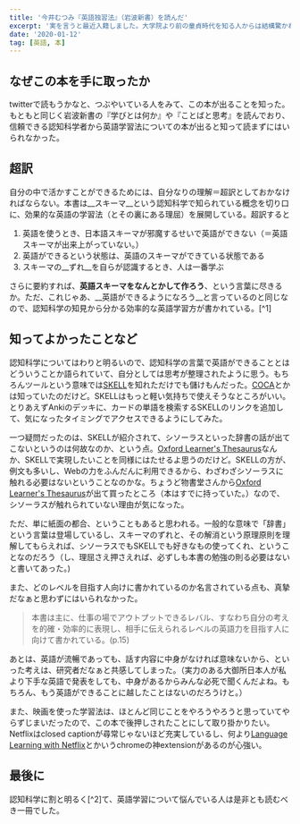 ```yaml
---
title: '今井むつみ『英語独習法』（岩波新書）を読んだ'
excerpt: '実を言うと最近入籍しました。大学院より前の童貞時代を知る人からは結構驚かれているわけで、若い頃の知り合いであればあるほど強い反応をいただきます。いったい中学生とか高校生のときとか、どんな人間だったのやら。'
date: '2020-01-12'
tag: [英語, 本]
---
```


## なぜこの本を手に取ったか
twitterで読もうかなと、つぶやいている人をみて、この本が出ることを知った。もともと同じく岩波新書の『学びとは何か』や『ことばと思考』を読んでおり、信頼できる認知科学者から英語学習法についての本が出ると知って読まずにはいられなかった。

## 超訳
自分の中で活かすことができるためには、自分なりの理解＝超訳としておかなければならない。本書は__スキーマ__という認知科学で知られている概念を切り口に、効果的な英語の学習法（とその裏にある理屈）を展開している。超訳すると

1. 英語を使うとき、日本語スキーマが邪魔するせいで英語ができない（＝英語スキーマが出来上がっていない。）
2. 英語ができるという状態は、英語のスキーマができている状態である
4. スキーマの__ずれ__を自らが認識するとき、人は一番学ぶ

さらに要約すれば、__英語スキーマをなんとかして作ろう__、という言葉に尽きるか。ただ、これじゃあ、__英語ができるようになろう__と言っているのと同じなので、認知科学の知見から分かる効率的な英語学習方が書かれている。[^1]

## 知ってよかったことなど

認知科学についてはわりと明るいので、認知科学の言葉で英語ができることとはどういうことか語られていて、自分としては思考が整理されたように思う。もちろんツールという意味では[SKELL](https://skell.sketchengine.eu/#home?lang=en)を知れただけでも儲けもんだった。[COCA](https://www.english-corpora.org/coca/)とかは知っていたのだけど。SKELLはもっと軽い気持ちで使えそうなところがいい。とりあえずAnkiのデッキに、カードの単語を検索するSKELLのリンクを追加して、気になったタイミングでアクセスできるようにしてみた。

一つ疑問だったのは、SKELLが紹介されて、シソーラスといった辞書の話が出てこないというのは何故なのか、という点。[Oxford Learner's Thesaurus](https://www.amazon.co.jp/dp/0194752003)なんか、SKELLで実現したいことを同様にはたせるよ思うのだけど。SKELLの方が、例文も多いし、Webの力をふんだんに利用できるから、わざわざシソーラスに触れる必要はないということなのかな。ちょうど物書堂さんから[Oxford Learner's Thesaurus](https://www.monokakido.jp/ja/dictionaries/olt/index.html)が出て買ったところ（本はすでに持っていた。）なので、シソーラスが触れられていない理由が気になった。

ただ、単に紙面の都合、ということもあると思われる。一般的な意味で「辞書」という言葉は登場しているし、スキーマのずれと、その解消という原理原則を理解してもらえれば、シソーラスでもSKELLでも好きなもの使ってくれ、ということなのだろう（し、理屈さえ押さえれば、必ずしも本書の勉強の則る必要はないと書いてあった。)

また、どのレベルを目指す人向けに書かれているのか名言されている点も、真摯だなぁと思わずにはいられなかった。

>本書は主に、仕事の場でアウトプットできるレバル、すなわち自分の考えを的確・効率的に表現し、相手に伝えられるレベルの英語力を目指す人に向けて書かれている。(p.15)

あとは、英語が流暢であっても、話す内容に中身がなければ意味ないから、といった考えは、研究者だなぁと共感してしまった。（実力のある大御所日本人が私より下手な英語で発表をしても、中身があるからみんな必死で聞くんだよね。もちろん、もう英語ができることに越したことはないのだろうけと。）

また、映画を使った学習法は、ほとんど同じことをやろうやろうと思っていてやらずじまいだったので、この本で後押しされたことにして取り掛かりたい。Netflixはclosed captionが尋常じゃないほど充実しているし、何より[Language Learning with Netflix](https://chrome.google.com/webstore/detail/language-learning-with-ne/hoombieeljmmljlkjmnheibnpciblicm?hl=ja)とかいうchromeの神extensionがあるのが心強い。

## 最後に
認知科学に割と明るく[^2]て、英語学習について悩んでいる人は是非とも読むべき一冊でした。


[1]: 英語完全上達マップみたいに、この本をこのやり方で何周しろ、みたいな具体的なことは書かれていないので悪しからず。
[2]: 「スキーマ」がなんだかなんとなく理解しているくらい。もちろん、スキーマを知らなくても、この本は読めるようになっています。
